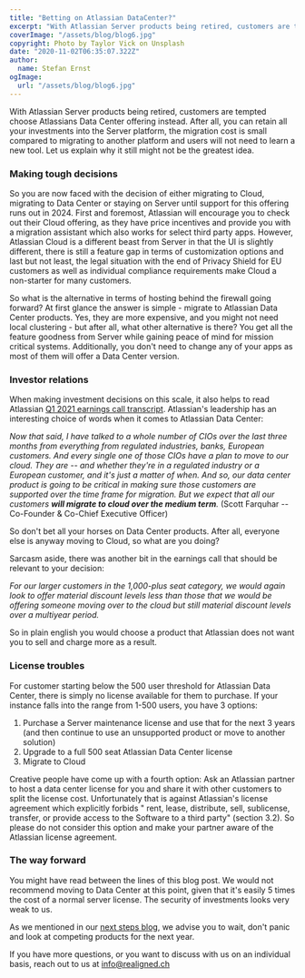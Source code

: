 ```yaml
---
title: "Betting on Atlassian DataCenter?"
excerpt: "With Atlassian Server products being retired, customers are tempted choose Atlassians Data Center offering instead. Let us explain why that might not be the greatest idea."
coverImage: "/assets/blog/blog6.jpg"
copyright: Photo by Taylor Vick on Unsplash
date: "2020-11-02T06:35:07.322Z"
author:
  name: Stefan Ernst
ogImage:
  url: "/assets/blog/blog6.jpg"
---
```


With Atlassian Server products being retired, customers are tempted choose Atlassians Data Center offering instead. After all, you can
retain all your investments into the Server platform, the migration cost is small compared to migrating to another platform and users will not
need to learn a new tool.
Let us explain why it still might not be the greatest idea.

### Making tough decisions

So you are now faced with the decision of either migrating to Cloud, migrating to Data Center or staying on Server until support for this offering
runs out in 2024. First and foremost, Atlassian will encourage you to check out their Cloud offering, as they have price incentives and provide
you with a migration assistant which also works for select third party apps.
However, Atlassian Cloud is a different beast from Server in that the UI is slightly different, there is still a feature gap in terms of customization options
and last but not least, the legal situation with the end of Privacy Shield for EU customers as well as individual compliance requirements make Cloud a non-starter
for many customers.

So what is the alternative in terms of hosting behind the firewall going forward?
At first glance the answer is simple - migrate to Atlassian Data Center products. Yes, they are more expensive, and you might not need local clustering - but after all, what
other alternative is there? You get all the feature goodness from Server while gaining peace of mind for mission critical systems. Additionally, you don't need to change
any of your apps as most of them will offer a Data Center version.

### Investor relations

When making investment decisions on this scale, it also helps to read Atlassian [Q1 2021 earnings call transcript](https://www.fool.com/earnings/call-transcripts/2020/10/30/atlassian-corporation-plc-team-q1-2021-earnings-ca/). Atlassian's leadership
has an interesting choice of words when it comes to Atlassian Data Center:

_Now that said, I have talked to a whole number of CIOs over the last three months from everything from regulated industries, banks, European customers. And every single one of those CIOs have a plan to move to our cloud. They are -- and whether they're in a regulated industry or a European customer, and it's just a matter of when. And so, our data center product is going to be critical in making sure those customers are supported over the time frame for migration.
But we expect that all our customers **will migrate to cloud over the medium term**._ (Scott Farquhar -- Co-Founder & Co-Chief Executive Officer)

So don't bet all your horses on Data Center products. After all, everyone else is anyway moving to Cloud, so what are you doing?

Sarcasm aside, there was another bit in the earnings call that should be relevant to your decision:

_For our larger customers in the 1,000-plus seat category, we would again look to offer material discount levels less than those that we would be offering someone moving over to the cloud but still material discount levels over a multiyear period._

So in plain english you would choose a product that Atlassian does not want you to sell and charge more as a result.

### License troubles

For customer starting below the 500 user threshold for Atlassian Data Center, there is simply no license available for them to purchase.
If your instance falls into the range from 1-500 users, you have 3 options:

1. Purchase a Server maintenance license and use that for the next 3 years (and then continue to use an unsupported product or move to another solution)
2. Upgrade to a full 500 seat Atlassian Data Center license
3. Migrate to Cloud

Creative people have come up with a fourth option: Ask an Atlassian partner to host a data center license for you and share it with other
customers to split the license cost. Unfortunately that is against Atlassian's license agreement which explicitly forbids " rent, lease, distribute, sell, sublicense, transfer, or provide access to the Software to a third party" (section 3.2).
So please do not consider this option and make your partner aware of the Atlassian license agreement.

### The way forward

You might have read between the lines of this blog post. We would not recommend moving to Data Center at this point, given that it's easily 5 times the cost
of a normal server license. The security of investments looks very weak to us.

As we mentioned in our [next steps blog](/posts/next-steps), we advise you to wait, don't panic and look at competing products for the next year.

If you have more questions, or you want to discuss with us on an individual basis, reach out to us at [info@realigned.ch](mailto:info@realigned.ch)

